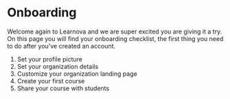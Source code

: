 # Onboarding

Welcome again to Learnova and we are super excited you are giving it a try. On this page you will find your onboarding checklist, the first thing you need to do after you've created an account.

1. Set your profile picture
2. Set your organization details
3. Customize your organization landing page
4. Create your first course
5. Share your course with students

